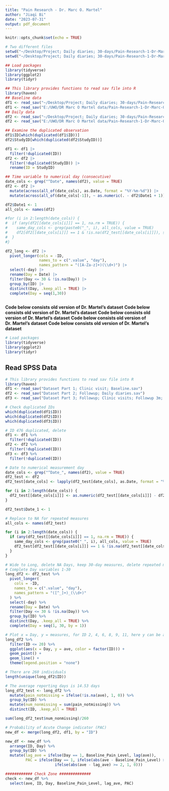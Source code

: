 ```yaml
---
title: "Pain Research - Dr. Marc O. Martel"
author: "Jiaqi Bi"
date: "2023-07-31"
output: pdf_document
---
```


```r
knitr::opts_chunk$set(echo = TRUE)
```

```r
# Two different files
setwd("~/Desktop/Project; Daily diaries; 30-days/Pain-Research-1-Dr-Marc-O-Martel/Datasets; Project; Martel")
setwd("~/Desktop/Project; Daily diaries; 30-days/Pain-Research-1-Dr-Marc-O-Martel/Datasets; Project; Jamison")
```

```r
## Load packages
library(tidyverse)
library(ggplot2)
library(tidyr)
```

```r
## This library provides functions to read sav file into R
library(haven)
## Baseline data
df1 <- read_sav("~/Desktop/Project; Daily diaries; 30-days/Pain-Research-1-Dr-Marc-O-Martel/Datasets; Project; Jamison/Dataset; Jamison project; Baseline.sav")
df1 <- read_sav("E:/UWO/DR Marc O Martel data/Pain-Research-1-Dr-Marc-O-Martel/Datasets; Project; Jamison/Dataset; Jamison project; Baseline.sav")
## Daily data
df2 <- read_sav("~/Desktop/Project; Daily diaries; 30-days/Pain-Research-1-Dr-Marc-O-Martel/Datasets; Project; Jamison/Dataset; Jamison project; Daily.sav")
df2 <- read_sav("E:/UWO/DR Marc O Martel data/Pain-Research-1-Dr-Marc-O-Martel/Datasets; Project; Jamison/Dataset; Jamison project; Daily.sav")

## Examine the duplicated observation
df1$ID[which(duplicated(df1$ID))]
df2$StudyID[which(duplicated(df2$StudyID))]

df1 <- df1 |>
  filter(!duplicated(ID))
df2 <- df2 |>
  filter(!duplicated(StudyID)) |>
  rename(ID = StudyID)

## Time variable to numerical day (consecutive)
date_cols <- grep("^Date", names(df2), value = TRUE)
df2 <- df2 |>
  mutate(across(all_of(date_cols), as.Date, format = "%Y-%m-%d")) |>
  mutate(across(all_of(date_cols[-1]), ~ as.numeric(. - df2$Date1 + 1)))

df2$Date1 <- 1
all_cols <- names(df2)

#for (i in 2:length(date_cols)) {
#  if (any(df2[[date_cols[i]]] == 1, na.rm = TRUE)) {
#    same_day_cols <- grep(paste0("_", i), all_cols, value = TRUE)
#    df2[df2[[date_cols[i]]] == 1 & !is.na(df2_test[[date_cols[i]]]), same_day_cols] <- NA
#  }
#}

df2_long <- df2 |>
  pivot_longer(cols = -ID,
               names_to = c(".value", "day"),
               names_pattern = "([A-Za-z]+)(\\d+)") |>
  select(-day) |>
  rename(Day = Date) |>
  filter(Day <= 30 & !is.na(Day)) |>
  group_by(ID) |>
  distinct(Day, .keep_all = TRUE) |>
  complete(Day = seq(1,30))
```

```r

```


**Code below consists old version of Dr. Martel's dataset**
**Code below consists old version of Dr. Martel's dataset**
**Code below consists old version of Dr. Martel's dataset**
**Code below consists old version of Dr. Martel's dataset**
**Code below consists old version of Dr. Martel's dataset**

```r
# Load packages
library(tidyverse)
library(ggplot2)
library(tidyr)
```


## Read SPSS Data

```r
# This library provides functions to read sav file into R
library(haven)
df1 <- read_sav("Dataset Part 1; Clinic visit; Baseline.sav")
df2 <- read_sav("Dataset Part 2; Followup; Daily diaries.sav")
df3 <- read_sav("Dataset Part 3; Followup; Clinic visits; Followup 3m; 6m.sav")

# Check duplicated IDs
which(duplicated(df1$ID))
which(duplicated(df2$ID))
which(duplicated(df3$ID))

# ID 476 duplicated, delete
df1 <- df1 %>%
  filter(!duplicated(ID))
df2 <- df2 %>%
  filter(!duplicated(ID))
df3 <- df3 %>%
  filter(!duplicated(ID))
```

```r
# Date to numerical measurement day
date_cols <- grep("^Date_", names(df2), value = TRUE)
df2_test <- df2
df2_test[date_cols] <- lapply(df2_test[date_cols], as.Date, format = "%Y-%m-%d")

for (i in 2:length(date_cols)) {
  df2_test[[date_cols[i]]] <- as.numeric(df2_test[[date_cols[i]]] - df2_test$Date_1 + 1)
}

df2_test$Date_1 <- 1

# Replace to NA for repeated measures
all_cols <- names(df2_test)

for (i in 2:length(date_cols)) {
  if (any(df2_test[[date_cols[i]]] == 1, na.rm = TRUE)) {
    same_day_cols <- grep(paste0("_", i), all_cols, value = TRUE)
    df2_test[df2_test[[date_cols[i]]] == 1 & !is.na(df2_test[[date_cols[i]]]), same_day_cols] <- NA
  }
}
```

```r
# Wide to Long, delete NA Days, keep 30-day measures, delete repeated measures
# Complete Day variables 1-30
long_df2 <- df2_test %>%
  pivot_longer(
    cols = -ID, 
    names_to = c(".value", "day"), 
    names_pattern = "([^_]+)_(\\d+)"
  ) %>%
  select(-day) %>%
  rename(Day = Date) %>%
  filter(Day <= 30 & !is.na(Day)) %>%
  group_by(ID) %>%
  distinct(Day, .keep_all = TRUE) %>%
  complete(Day = seq(1, 30, by = 1))

# Plot x = Day, y = measures, for ID 2, 4, 6, 8, 9, 11, here y can be any variable
long_df2 %>%
  filter(ID <= 20) %>%
  ggplot(aes(x = Day, y = ave, color = factor(ID))) +
  geom_point() + 
  geom_line() +
  theme(legend.position = "none")

# There are 260 individuals
length(unique(long_df2$ID))

# The average reporting days is 14.53 days 
long_df2_test <- long_df2 %>%
  mutate(pain_notmissing = ifelse(!is.na(ave), 1, 0)) %>%
  group_by(ID) %>%
  mutate(num_nonmissing = sum(pain_notmissing)) %>%
  distinct(ID, .keep_all = TRUE) 

sum(long_df2_test$num_nonmissing)/260

# Probability of Acute Change indicator (PAC)
new_df <- merge(long_df2, df1, by = "ID")

new_df <- new_df %>%
  arrange(ID, Day) %>%
  group_by(ID) %>%
  mutate(lag_ave = ifelse(Day == 1, Baseline_Pain_Level, lag(ave)), 
         PAC = ifelse(Day == 1, ifelse(abs(ave - Baseline_Pain_Level) >= 2, 1, 0), 
                      ifelse(abs(ave - lag_ave) >= 2, 1, 0)))

############ Check Zone ##############
check <- new_df %>%
  select(ave, ID, Day, Baseline_Pain_Level, lag_ave, PAC)


```





